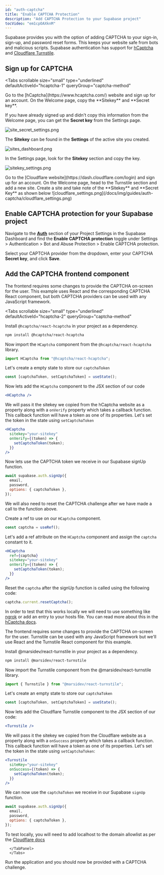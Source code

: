 ```yaml
---
id: "auth-captcha"
title: "Enable CAPTCHA Protection"
description: "Add CAPTCHA Protection to your Supabase project"
tocVideo: "em1cpOAXknM"
---
```


Supabase provides you with the option of adding CAPTCHA to your sign-in, sign-up, and password reset forms. This keeps your website safe from bots and malicious scripts. Supabase authentication has support for [hCaptcha](https://www.hcaptcha.com/) and [Cloudflare Turnstile](https://www.cloudflare.com/products/turnstile/).

## Sign up for CAPTCHA

<Tabs
  scrollable
  size="small"
  type="underlined"
  defaultActiveId="hcaptcha-1"
  queryGroup="captcha-method"
>
<TabPanel id="hcaptcha-1" label="HCaptcha">
Go to the [hCaptcha](https://www.hcaptcha.com/) website and sign up for an account. On the Welcome page, copy the **Sitekey** and **Secret key**.

If you have already signed up and didn't copy this information from the Welcome page, you can get the **Secret key** from the Settings page.

![site_secret_settings.png](/docs/img/guides/auth-captcha/site_secret_settings.png)

The **Sitekey** can be found in the **Settings** of the active site you created.

![sites_dashboard.png](/docs/img/guides/auth-captcha/sites_dashboard.png)

In the Settings page, look for the **Sitekey** section and copy the key.

![sitekey_settings.png](/docs/img/guides/auth-captcha/sitekey_settings.png)

</TabPanel>

<TabPanel id="turnstile-1" label="Turnstile">
 Go to the [Cloudflare website](https://dash.cloudflare.com/login) and sign up for an account. On the Welcome page, head to the Turnstile section and add a new site. Create a site and take note of the **Sitekey** and **Secret Key** as shown below
      ![cloudflare_settings.png](/docs/img/guides/auth-captcha/cloudflare_settings.png)
</TabPanel>
</Tabs>

## Enable CAPTCHA protection for your Supabase project

Navigate to the **[Auth](https://supabase.com/dashboard/project/_/settings/auth)** section of your Project Settings in the Supabase Dashboard and find the **Enable CAPTCHA protection** toggle under Settings > Authentication > Bot and Abuse Protection > Enable CAPTCHA protection.

Select your CAPTCHA provider from the dropdown, enter your CAPTCHA **Secret key**, and click **Save**.

## Add the CAPTCHA frontend component

The frontend requires some changes to provide the CAPTCHA on-screen for the user. This example uses React and the corresponding CAPTCHA React component, but both CAPTCHA providers can be used with any JavaScript framework.

<Tabs
  scrollable
  size="small"
  type="underlined"
  defaultActiveId="hcaptcha-2"
  queryGroup="captcha-method"
>

<TabPanel id="hcaptcha-2" label="HCaptcha">

Install `@hcaptcha/react-hcaptcha` in your project as a dependency.

```bash
npm install @hcaptcha/react-hcaptcha
```

Now import the `HCaptcha` component from the `@hcaptcha/react-hcaptcha` library.

```javascript
import HCaptcha from "@hcaptcha/react-hcaptcha";
```

Let's create a empty state to store our `captchaToken`

```jsx
const [captchaToken, setCaptchaToken] = useState();
```

Now lets add the `HCaptcha` component to the JSX section of our code

```jsx
<HCaptcha />
```

We will pass it the sitekey we copied from the hCaptcha website as a property along with a `onVerify` property which takes a callback function. This callback function will have a token as one of its properties. Let's set the token in the state using `setCaptchaToken`

```jsx
<HCaptcha
  sitekey="your-sitekey"
  onVerify={(token) => {
    setCaptchaToken(token);
  }}
/>
```

Now lets use the CAPTCHA token we receive in our Supabase signUp function.

```jsx
await supabase.auth.signUp({
  email,
  password,
  options: { captchaToken },
});
```

We will also need to reset the CAPTCHA challenge after we have made a call to the function above.

Create a ref to use on our `HCaptcha` component.

```jsx
const captcha = useRef();
```

Let's add a ref attribute on the `HCaptcha` component and assign the `captcha` constant to it.

```jsx
<HCaptcha
  ref={captcha}
  sitekey="your-sitekey"
  onVerify={(token) => {
    setCaptchaToken(token);
  }}
/>
```

Reset the `captcha` after the signUp function is called using the following code:

```jsx
captcha.current.resetCaptcha();
```

In order to test that this works locally we will need to use something like [ngrok](https://ngrok.com/) or add an entry to your hosts file. You can read more about this in the [hCaptcha docs](https://docs.hcaptcha.com/#local-development).

</TabPanel>

<TabPanel id="turnstile-2" label="Turnstile">

The frontend requires some changes to provide the CAPTCHA on-screen for the user. Turnstile can be used with any JavaScript framework but we'll use React and the Turnstile React component for this example.

Install @marsidev/react-turnstile in your project as a dependency.

```bash
npm install @marsidev/react-turnstile
```

Now import the Turnstile component from the @marsidev/react-turnstile library.

```jsx
import { Turnstile } from "@marsidev/react-turnstile";
```

Let's create an empty state to store our `captchaToken`

```jsx
const [captchaToken, setCaptchaToken] = useState();
```

Now lets add the Cloudflare Turnstile component to the JSX section of our code:

```jsx
<Turnstile />
```

We will pass it the sitekey we copied from the Cloudflare website as a property along with a `onSuccess` property which takes a callback function. This callback function will have a token as one of its properties. Let's set the token in the state using `setCaptchaToken`:

```jsx
<Turnstile
  siteKey="your-sitekey"
  onSuccess={(token) => {
    setCaptchaToken(token);
  }}
/>
```

We can now use the `captchaToken` we receive in our Supabase `signUp` function.

```jsx
await supabase.auth.signUp({
  email,
  password,
  options: { captchaToken },
});
```

To test locally, you will need to add localhost to the domain allowlist as per the [Cloudflare docs](https://developers.cloudflare.com/turnstile/reference/testing/)

      </TabPanel>
      </Tabs>

Run the application and you should now be provided with a CAPTCHA challenge.
